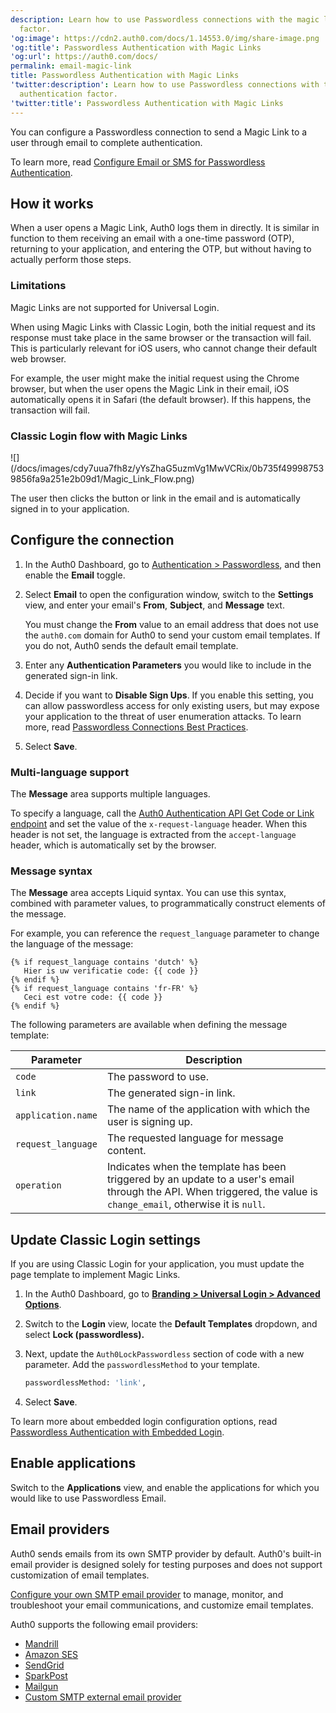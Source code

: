 ```yaml
---
description: Learn how to use Passwordless connections with the magic link authentication
  factor.
'og:image': https://cdn2.auth0.com/docs/1.14553.0/img/share-image.png
'og:title': Passwordless Authentication with Magic Links
'og:url': https://auth0.com/docs/
permalink: email-magic-link
title: Passwordless Authentication with Magic Links
'twitter:description': Learn how to use Passwordless connections with the magic link
  authentication factor.
'twitter:title': Passwordless Authentication with Magic Links
---
```

You can configure a <Tooltip tip="Passwordless: Form of authentication that does not rely on a password as the first factor." cta="View Glossary" href="/docs/glossary?term=Passwordless">Passwordless</Tooltip> connection to send a Magic Link to a user through email to complete authentication.

To learn more, read [Configure Email or SMS for Passwordless Authentication](/docs/authenticate/login/auth0-universal-login/passwordless-login/email-or-sms).

## How it works

When a user opens a Magic Link, Auth0 logs them in directly. It is similar in function to them receiving an email with a one-time password (OTP), returning to your application, and entering the OTP, but without having to actually perform those steps.

### Limitations

Magic Links are not supported for <Tooltip tip="Universal Login: Your application redirects to Universal Login, hosted on Auth0's Authorization Server, to verify a user's identity." cta="View Glossary" href="/docs/glossary?term=Universal+Login">Universal Login</Tooltip>.

When using Magic Links with Classic Login, both the initial request and its response must take place in the same browser or the transaction will fail. This is particularly relevant for iOS users, who cannot change their default web browser.

For example, the user might make the initial request using the Chrome browser, but when the user opens the Magic Link in their email, iOS automatically opens it in Safari (the default browser). If this happens, the transaction will fail.

### Classic Login flow with Magic Links

<Frame>![](/docs/images/cdy7uua7fh8z/yYsZhaG5uzmVg1MwVCRix/0b735f499987539856fa9a251e2b09d1/Magic_Link_Flow.png)</Frame>

The user then clicks the button or link in the email and is automatically signed in to your application.

## Configure the connection

1. In the Auth0 Dashboard, go to [Authentication > Passwordless](https://manage.auth0.com/#/connections/passwordless), and then enable the **Email** toggle.
2. Select **Email** to open the configuration window, switch to the **Settings** view, and enter your email's **From**, **Subject**, and **Message** text.

   <Callout icon="file-lines" color="#0EA5E9" iconType="regular">

   You must change the **From** value to an email address that does not use the `auth0.com` domain for Auth0 to send your custom email templates. If you do not, Auth0 sends the default email template.

   </Callout>
3. Enter any **Authentication Parameters** you would like to include in the generated sign-in link.
4. Decide if you want to **Disable Sign Ups**. If you enable this setting, you can allow passwordless access for only existing users, but may expose your application to the threat of user enumeration attacks. To learn more, read [Passwordless Connections Best Practices](/docs/authenticate/passwordless/best-practices).
5. Select **Save**.

### Multi-language support

The **Message** area supports multiple languages.

To specify a language, call the [Auth0 Authentication API Get Code or Link endpoint](https://auth0.com/docs/api/authentication#get-code-or-link) and set the value of the `x-request-language` header. When this header is not set, the language is extracted from the `accept-language` header, which is automatically set by the browser.

### Message syntax

The **Message** area accepts Liquid syntax. You can use this syntax, combined with parameter values, to programmatically construct elements of the message.

For example, you can reference the `request_language` parameter to change the language of the message:

```liquid lines
{% if request_language contains 'dutch' %}
   Hier is uw verificatie code: {{ code }}
{% endif %}
{% if request_language contains 'fr-FR' %}
   Ceci est votre code: {{ code }}
{% endif %}
```






The following parameters are available when defining the message template:

<table class="table"><thead>
<tr>
<th><strong>Parameter</strong></th>
<th><strong>Description</strong></th>
</tr>
</thead>
<tbody>
<tr>
<td><code>code</code></td>
<td>The password to use.</td>
</tr>
<tr>
<td><code>link</code></td>
<td>The generated sign-in link.</td>
</tr>
<tr>
<td><code>application.name</code></td>
<td>The name of the application with which the user is signing up.</td>
</tr>
<tr>
<td><code>request_language</code></td>
<td>The requested language for message content.</td>
</tr>
<tr>
<td><code>operation</code></td>
<td>Indicates when the template has been triggered by an update to a user's email through the API. When triggered, the value is <code>change_email</code>, otherwise it is <code>null</code>.</td>
</tr>
</tbody>
</table>

## Update Classic Login settings

If you are using Classic Login for your application, you must update the page template to implement Magic Links.

1. In the Auth0 Dashboard, go to [**Branding > Universal Login > Advanced Options**](https://manage.auth0.com/#/login_settings).
2. Switch to the **Login** view, locate the **Default Templates** dropdown, and select **Lock (passwordless).**
3. Next, update the `Auth0LockPasswordless` section of code with a new parameter. Add the `passwordlessMethod` to your template.

   ```bash lines
   passwordlessMethod: 'link',
   ```


   

   
4. Select **Save**.

To learn more about embedded login configuration options, read [Passwordless Authentication with Embedded Login](/docs/authenticate/passwordless/implement-login/embedded-login).

## Enable applications

Switch to the **Applications** view, and enable the applications for which you would like to use Passwordless Email.

## Email providers

Auth0 sends emails from its own SMTP provider by default. Auth0's built-in email provider is designed solely for testing purposes and does not support customization of email templates.

[Configure your own SMTP email provider](/docs/customize/email/smtp-email-providers) to manage, monitor, and troubleshoot your email communications, and customize email templates.

Auth0 supports the following email providers:

* [Mandrill](/docs/customize/email/smtp-email-providers/configure-mandrill-as-external-smtp-email-provider)
* [Amazon SES](/docs/customize/email/smtp-email-providers/configure-amazon-ses-as-external-smtp-email-provider)
* [SendGrid](/docs/customize/email/smtp-email-providers/configure-sendgrid-as-external-smtp-email-provider)
* [SparkPost](/docs/customize/email/smtp-email-providers/configure-sparkpost-as-external-smtp-email-provider)
* [Mailgun](/docs/customize/email/smtp-email-providers/configure-mailgun-as-external-smtp-email-provider)
* [Custom SMTP external email provider](/docs/customize/email/smtp-email-providers/configure-custom-external-smtp-email-provider)